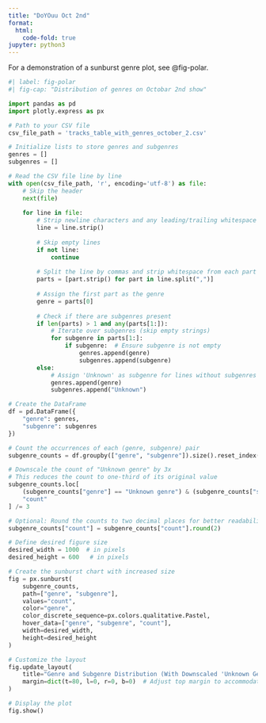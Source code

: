 ```yaml
---
title: "DoYOuu Oct 2nd"
format:
  html:
    code-fold: true
jupyter: python3
---
```


For a demonstration of a sunburst genre plot, see @fig-polar.

```python
#| label: fig-polar
#| fig-cap: "Distribution of genres on Octobar 2nd show"

import pandas as pd
import plotly.express as px

# Path to your CSV file
csv_file_path = 'tracks_table_with_genres_october_2.csv'

# Initialize lists to store genres and subgenres
genres = []
subgenres = []

# Read the CSV file line by line
with open(csv_file_path, 'r', encoding='utf-8') as file:
    # Skip the header
    next(file)
    
    for line in file:
        # Strip newline characters and any leading/trailing whitespace
        line = line.strip()
        
        # Skip empty lines
        if not line:
            continue
        
        # Split the line by commas and strip whitespace from each part
        parts = [part.strip() for part in line.split(",")]
        
        # Assign the first part as the genre
        genre = parts[0]
        
        # Check if there are subgenres present
        if len(parts) > 1 and any(parts[1:]):
            # Iterate over subgenres (skip empty strings)
            for subgenre in parts[1:]:
                if subgenre:  # Ensure subgenre is not empty
                    genres.append(genre)
                    subgenres.append(subgenre)
        else:
            # Assign 'Unknown' as subgenre for lines without subgenres
            genres.append(genre)
            subgenres.append("Unknown")

# Create the DataFrame
df = pd.DataFrame({
    "genre": genres,
    "subgenre": subgenres
})

# Count the occurrences of each (genre, subgenre) pair
subgenre_counts = df.groupby(["genre", "subgenre"]).size().reset_index(name="count")

# Downscale the count of "Unknown genre" by 3x
# This reduces the count to one-third of its original value
subgenre_counts.loc[
    (subgenre_counts["genre"] == "Unknown genre") & (subgenre_counts["subgenre"] == "Unknown"),
    "count"
] /= 3

# Optional: Round the counts to two decimal places for better readability
subgenre_counts["count"] = subgenre_counts["count"].round(2)

# Define desired figure size
desired_width = 1000  # in pixels
desired_height = 600   # in pixels

# Create the sunburst chart with increased size
fig = px.sunburst(
    subgenre_counts,
    path=["genre", "subgenre"],
    values="count",
    color="genre",
    color_discrete_sequence=px.colors.qualitative.Pastel,
    hover_data=["genre", "subgenre", "count"],
    width=desired_width,
    height=desired_height
)

# Customize the layout
fig.update_layout(
    title="Genre and Subgenre Distribution (With Downscaled 'Unknown Genre')",
    margin=dict(t=80, l=0, r=0, b=0)  # Adjust top margin to accommodate title
)

# Display the plot
fig.show()

```